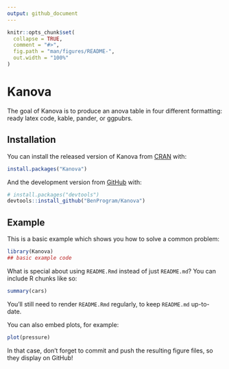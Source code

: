 ---
output: github_document
---

<!-- README.md is generated from README.Rmd. Please edit that file -->

```{r, include = FALSE}
knitr::opts_chunk$set(
  collapse = TRUE,
  comment = "#>",
  fig.path = "man/figures/README-",
  out.width = "100%"
)
```

# Kanova

<!-- badges: start -->
<!-- badges: end -->

The goal of Kanova is to produce an anova table in four different formatting: ready latex code, kable, pander, or ggpubrs.

## Installation

You can install the released version of Kanova from [CRAN](https://CRAN.R-project.org) with:

``` r
install.packages("Kanova")
```

And the development version from [GitHub](https://github.com/) with:

``` r
# install.packages("devtools")
devtools::install_github("BenProgram/Kanova")
```
## Example

This is a basic example which shows you how to solve a common problem:

```{r example}
library(Kanova)
## basic example code
```

What is special about using `README.Rmd` instead of just `README.md`? You can include R chunks like so:

```{r cars}
summary(cars)
```

You'll still need to render `README.Rmd` regularly, to keep `README.md` up-to-date.

You can also embed plots, for example:

```{r pressure, echo = FALSE}
plot(pressure)
```

In that case, don't forget to commit and push the resulting figure files, so they display on GitHub!
